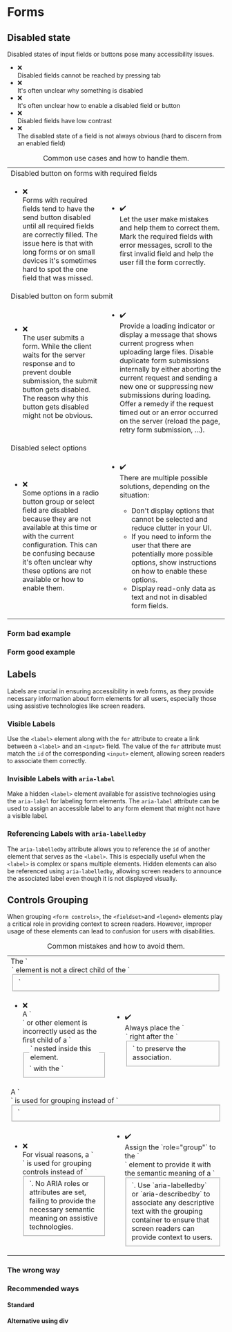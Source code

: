 

<Meta of={FormsStories} />

# Forms

## Disabled state

Disabled states of input fields or buttons pose many accessibility issues.

<ul class="list-unstyled ms-regular">
  <li class="d-flex gap-mini">
    <div>❌</div>
    <div>Disabled fields cannot be reached by pressing tab</div>
  </li>
  <li class="d-flex gap-mini">
    <div>❌</div>
    <div>It's often unclear why something is disabled</div>
  </li>
  <li class="d-flex gap-mini">
    <div>❌</div>
    <div>It's often unclear how to enable a disabled field or button</div>
  </li>
  <li class="d-flex gap-mini">
    <div>❌</div>
    <div>Disabled fields have low contrast</div>
  </li>
  <li class="d-flex gap-mini">
    <div>❌</div>
    <div>
      The disabled state of a field is not always obvious (hard to discern from an enabled field)
    </div>
  </li>
</ul>

<div class="table-responsive">
  <table class="table caption-top">
    <caption>Common use cases and how to handle them.</caption>
    <colgroup>
      <col style={{ width: '50%' }} />
      <col style={{ width: '50%' }} />
    </colgroup>
    <tbody>
      <tr>
        <td colSpan="2" class="fw-bold">
          Disabled button on forms with required fields
        </td>
      </tr>
      <tr>
        <td>
          <ul class="list-unstyled">
            <li class="d-flex gap-mini">
              <div>❌</div>
              <div>
                Forms with required fields tend to have the send button disabled until all required
                fields are correctly filled. The issue here is that with long forms or on small
                devices it's sometimes hard to spot the one field that was missed.
              </div>
            </li>
          </ul>
        </td>
        <td>
          <ul class="list-unstyled">
            <li class="d-flex gap-mini">
              <div>✔️</div>
              <div>
                Let the user make mistakes and help them to correct them. Mark the required fields
                with error messages, scroll to the first invalid field and help the user fill the
                form correctly.
              </div>
            </li>
          </ul>
        </td>
      </tr>
      <tr>
        <td colSpan="2" class="fw-bold">
          Disabled button on form submit
        </td>
      </tr>
      <tr>
        <td>
          <ul class="list-unstyled">
            <li class="d-flex gap-mini">
              <div>❌</div>
              <div>
                The user submits a form. While the client waits for the server response and to
                prevent double submission, the submit button gets disabled. The reason why this
                button gets disabled might not be obvious.
              </div>
            </li>
          </ul>
        </td>
        <td>
          <ul class="list-unstyled">
            <li class="d-flex gap-mini">
              <div>✔️</div>
              <div>
                Provide a loading indicator or display a message that shows current progress when
                uploading large files. Disable duplicate form submissions internally by either
                aborting the current request and sending a new one or suppressing new submissions
                during loading. Offer a remedy if the request timed out or an error occurred on the
                server (reload the page, retry form submission, ...).
              </div>
            </li>
          </ul>
        </td>
      </tr>
      <tr>
        <td colSpan="2" class="fw-bold">
          Disabled select options
        </td>
      </tr>
      <tr>
        <td>
          <ul class="list-unstyled">
            <li class="d-flex gap-mini">
              <div>❌</div>
              <div>
                Some options in a radio button group or select field are disabled because they are
                not available at this time or with the current configuration. This can be confusing
                because it's often unclear why these options are not available or how to enable
                them.
              </div>
            </li>
          </ul>
        </td>
        <td>
          <ul class="list-unstyled">
            <li class="d-flex gap-mini">
              <div>✔️</div>
              <div>
                There are multiple possible solutions, depending on the situation:
                <ul>
                  <li>
                    Don't display options that cannot be selected and reduce clutter in your UI.
                  </li>
                  <li>
                    If you need to inform the user that there are potentially more possible options,
                    show instructions on how to enable these options.
                  </li>
                  <li>Display read-only data as text and not in disabled form fields.</li>
                </ul>
              </div>
            </li>
          </ul>
        </td>
      </tr>
    </tbody>
  </table>
</div>

### Form bad example

<Canvas of={FormsStories.FormBadExample} />

### Form good example

<Canvas of={FormsStories.FormGoodExample} />

## Labels

Labels are crucial in ensuring accessibility in web forms, as they provide necessary information about form elements for all users, especially those using assistive technologies like screen readers.

### Visible Labels

Use the `<label>` element along with the `for` attribute to create a link between a `<label>` and an `<input>` field. The value of the `for` attribute must match the `id` of the corresponding `<input>` element, allowing screen readers to associate them correctly.

<Source code={visibleLabels} language="html" />

### Invisible Labels with `aria-label`

Make a hidden `<label>` element available for assistive technologies using the `aria-label` for labeling form elements. The `aria-label` attribute can be used to assign an accessible label to any form element that might not have a visible label.

<Source code={invisibleLabels} language="html" />

### Referencing Labels with `aria-labelledby`

The `aria-labelledby` attribute allows you to reference the `id` of another element that serves as the `<label>`. This is especially useful when the `<label>` is complex or spans multiple elements. Hidden elements can also be referenced using `aria-labelledby`, allowing screen readers to announce the associated label even though it is not displayed visually.

<Source code={referenceLabels} language="html" />

## Controls Grouping

When grouping `<form controls>`, the `<fieldset>`and `<legend>` elements play a critical role in providing context to screen readers. However, improper usage of these elements can lead to confusion for users with disabilities.

<div class="table-responsive">
  <table class="table caption-top">
    <caption>Common mistakes and how to avoid them.</caption>
    <colgroup>
      <col style={{ width: '50%' }} />
      <col style={{ width: '50%' }} />
    </colgroup>
    <tbody>
      <tr>
        <td colSpan="2" class="fw-bold">
          The `<legend>` element is not a direct child of the `<fieldset>`
        </td>
      </tr>
      <tr>
        <td>
          <ul class="list-unstyled">
            <li class="d-flex gap-mini">
              <div>❌</div>
              <div>A `<div>` or other element is incorrectly used as the first child of a `<fieldset>` with the `<legend>` nested inside this element.</div>
            </li>
          </ul>
        </td>
        <td>
          <ul class="list-unstyled">
            <li class="d-flex gap-mini">
              <div>✔️</div>
              <div>Always place the `<legend>` right after the `<fieldset>` to preserve the association.</div>
            </li>
          </ul>
        </td>
      </tr>
      <tr>
        <td colSpan="2" class="fw-bold">
          A `<div>` is used for grouping instead of `<fieldset>`
        </td>
      </tr>
      <tr>
        <td>
          <ul class="list-unstyled">
            <li class="d-flex gap-mini">
              <div>❌</div>
              <div>For visual reasons, a `<div>` is used for grouping controls instead of `<fieldset>`. No ARIA roles or attributes are set, failing to provide the necessary semantic meaning on assistive technologies.</div>
            </li>
          </ul>
        </td>
        <td>
          <ul class="list-unstyled">
            <li class="d-flex gap-mini">
              <div>✔️</div>
              <div>Assign the `role="group"` to the `<div>` element to provide it with the semantic meaning of a `<fieldset>`. Use `aria-labelledby` or `aria-describedby` to associate any descriptive text with the grouping container to ensure that screen readers can provide context to users.</div>
            </li>
          </ul>
        </td>
      </tr>
    </tbody>
  </table>
</div>

### The wrong way

<Canvas of={FormsStories.FieldsetDontExample} />

### Recommended ways

#### Standard

<Canvas of={FormsStories.FieldsetDoExample} />

#### Alternative using div

<Canvas of={FormsStories.DivForGroupingExample} />
